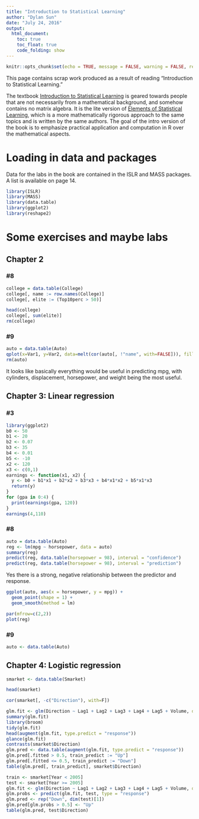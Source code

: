 ```yaml
---
title: "Introduction to Statistical Learning"
author: "Dylan Sun"
date: "July 24, 2016"
output: 
  html_document:
    toc: true
    toc_float: true
    code_folding: show
---
```


```r
knitr::opts_chunk$set(echo = TRUE, message = FALSE, warning = FALSE, results = "hide")
```
This page contains scrap work produced as a result of reading "Introduction to Statistical Learning."

The textbook [Introduction to Statistical Learning](http://www-bcf.usc.edu/~gareth/ISL/) is geared towards people that are not necessarily from a mathematical background, and somehow contains no matrix algebra. It is the lite version of [Elements of Statistical Learning](http://statweb.stanford.edu/~tibs/ElemStatLearn/), which is a more mathematically rigorous approach to the same topics and is written by the same authors. The goal of the intro version of the book is to emphasize practical application and computation in R over the mathematical aspects. 

# Loading in data and packages
Data for the labs in the book are contained in the ISLR and MASS packages. A list is available on page 14.
```r
library(ISLR)
library(MASS)
library(data.table)
library(ggplot2)
library(reshape2)
```


# Some exercises and maybe labs

## Chapter 2

### \#8
```r
college = data.table(College)
college[, name := row.names(College)]
college[, elite := (Top10perc > 50)]
```

```r
head(college)
college[, sum(elite)]
rm(college)
```

### \#9
```r
auto = data.table(Auto)
qplot(x=Var1, y=Var2, data=melt(cor(auto[, !"name", with=FALSE])), fill=value, geom="tile")
rm(auto)
```
It looks like basically everything would be useful in predicting mpg, with cylinders, displacement, horsepower, and weight being the most useful.


## Chapter 3: Linear regression
### \#3
```r
library(ggplot2)
b0 <- 50
b1 <- 20
b2 <- 0.07
b3 <- 35
b4 <- 0.01
b5 <- -10
x2 <- 120
x3 <- c(0,1)
earnings <- function(x1, x2) {
  y <- b0 + b1*x1 + b2*x2 + b3*x3 + b4*x1*x2 + b5*x1*x3
  return(y)
}
for (gpa in 0:4) {
  print(earnings(gpa, 120))
}
earnings(4,110)
```

### \#8
```r
auto = data.table(Auto)
reg <- lm(mpg ~ horsepower, data = auto)
summary(reg)
predict(reg, data.table(horsepower = 98), interval = "confidence")
predict(reg, data.table(horsepower = 98), interval = "prediction")
```
Yes there is a strong, negative relationship between the predictor and response. 

```r
ggplot(auto, aes(x = horsepower, y = mpg)) +
  geom_point(shape = 1) +
  geom_smooth(method = lm)
```
```r
par(mfrow=c(2,2)) 
plot(reg)
```
### \#9

```r
auto <- data.table(Auto)
```



## Chapter 4: Logistic regression
```r
smarket <- data.table(Smarket)
```
```r
head(smarket)
```
```r
cor(smarket[, -c("Direction"), with=F])
```

```r
glm.fit <- glm(Direction ~ Lag1 + Lag2 + Lag3 + Lag4 + Lag5 + Volume, data = smarket, family = binomial)
summary(glm.fit)
library(broom)
tidy(glm.fit)
head(augment(glm.fit, type.predict = "response"))
glance(glm.fit)
contrasts(smarket$Direction)
glm.pred <- data.table(augment(glm.fit, type.predict = "response"))
glm.pred[.fitted > 0.5, train_predict := "Up"]
glm.pred[.fitted <= 0.5, train_predict := "Down"]
table(glm.pred[, train_predict], smarket$Direction)
```
```r
train <- smarket[Year < 2005]
test <- smarket[Year >= 2005]
glm.fit <- glm(Direction ~ Lag1 + Lag2 + Lag3 + Lag4 + Lag5 + Volume, data = train, family = binomial)
glm.probs <- predict(glm.fit, test, type = "response")
glm.pred <- rep("Down", dim(test)[1])
glm.pred[glm.probs > 0.5] <- "Up"
table(glm.pred, test$Direction)
```



